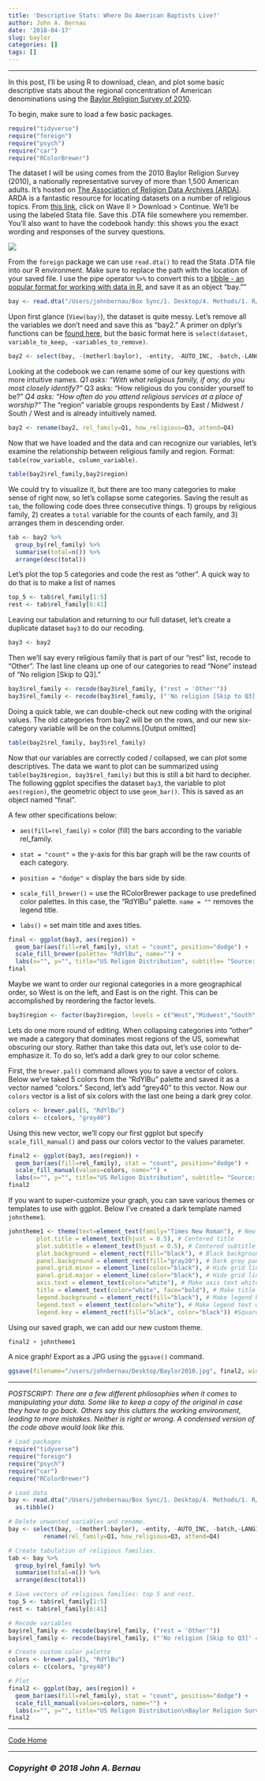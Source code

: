 ```yaml
---
title: 'Descriptive Stats: Where Do American Baptists Live?'
author: John A. Bernau
date: '2018-04-17'
slug: baylor
categories: []
tags: []
---
```


___________________________
  
In this post, I'll be using R to download, clean, and plot some basic descriptive stats about the regional concentration of American denominations using the [Baylor Religion Survey of 2010](https://www.baylor.edu/BaylorReligionSurvey/). 

To begin, make sure to load a few basic packages.
```r
require("tidyverse")
require("foreign")
require("psych")
require("car")
require("RColorBrewer")
```

The dataset I will be using comes from the 2010 Baylor Religion Survey (2010), a nationally representative survey of more than 1,500 American adults. It's hosted on [The Association of Religion Data Archives (ARDA)](http://www.thearda.com/). ARDA is a fantastic resource for locating datasets on a number of religious topics. From [this link](http://www.thearda.com/Archive/NatBaylor.asp), click on Wave II > Download > Continue. We'll be using the labeled Stata file. Save this .DTA file somewhere you remember.  You'll also want to have the codebook handy: this shows you the exact wording and responses of the survey questions. 

[<img src="/code/arda.png" />](http://www.thearda.com/)

From the `foreign` package we can use `read.dta()` to read the Stata .DTA file into our R environment. Make sure to replace the path with the location of your saved file. I use the pipe operator ` %>% ` to convert this to a [tibble - an popular format for working with data in R,](https://cran.r-project.org/web/packages/tibble/vignettes/tibble.html) and save it as an object "bay.""
```r
bay <- read.dta("/Users/johnbernau/Box Sync/1. Desktop/4. Methods/1. R/Baylor Religion 2010/bay3_2010.dta") %>% as.tibble()
```

Upon first glance (`View(bay)`), the dataset is quite messy. Let's remove all the variables we don't need and save this as "bay2." A primer on dplyr's functions can be [found here](https://www.rstudio.com/wp-content/uploads/2015/02/data-wrangling-cheatsheet.pdf), but the basic format here is `select(dataset, variable_to_keep, -variables_to_remove)`.

```r
bay2 <- select(bay, -(motherl:baylor), -entity, -AUTO_INC, -batch,-LANG1)
```
 
Looking at the codebook we can rename some of our key questions with more intuitive names. 
*Q1 asks: "With what religious family, if any, do you most closely identify?"
*Q3 asks: "How religious do you consider yourself to be?"
*Q4 asks: "How often do you attend religious services at a place of worship?"
*The "region" variable groups respondents by East / Midwest / South / West and is already intuitively named. 

```r
bay2 <- rename(bay2, rel_family=Q1, how_religious=Q3, attend=Q4)
```

Now that we have loaded and the data and can recognize our variables, let's examine the relationship between religious family and region. Format: `table(row_variable, column_variable)`.

```r
table(bay2$rel_family,bay2$region)
```

We could try to visualize it, but there are too many categories to make sense of right now, so let's collapse some categories. Saving the result as `tab`, the following code does three consecutive things. 1) groups by religious family, 2) creates a `total` variable for the counts of each family, and 3) arranges them in descending order. 

```r
tab <- bay2 %>% 
  group_by(rel_family) %>% 
  summarise(total=n()) %>% 
  arrange(desc(total)) 
```

Let's plot the top 5 categories and code the rest as "other". A quick way to do that is to make a list of names
```r
top_5 <- tab$rel_family[1:5]
rest <- tab$rel_family[6:41]
```

Leaving our tabulation and returning to our full dataset, let's create a duplicate dataset `bay3` to do our recoding.
```r
bay3 <- bay2
```

Then we'll say every religious family that is part of our "rest" list, recode to "Other". The last line cleans up one of our categories to read "None" instead of "No religion [Skip to Q3]."

```r
bay3$rel_family <- recode(bay3$rel_family, ("rest = 'Other'"))
bay3$rel_family <- recode(bay3$rel_family, ("'No religion [Skip to Q3]' = 'None'"))
```

Doing a quick table, we can double-check out new coding with the original values. The old categories from bay2 will be on the rows, and our new six-category variable will be on the columns.[Output omitted]

```r
table(bay2$rel_family, bay3$rel_family)
```

Now that our variables are correctly coded / collapsed, we can plot some descriptives. The data we want to plot can be summarized using `table(bay3$region, bay3$rel_family)` but this is still a bit hard to decipher. The following ggplot specifies the dataset `bay3`, the variable to plot `aes(region)`, the geometric object to use `geom_bar()`. This is saved as an object named "final".  
  
A few other specifications below:  

* `aes(fill=rel_family)` = color (fill) the bars according to the variable rel_family.  

* `stat = "count"` = the y-axis for this bar graph will be the raw counts of each category.  

* `position = "dodge"` = display the bars side by side.  

* `scale_fill_brewer()` = use the RColorBrewer package to use predefined color palettes. In this case, the "RdYlBu" palette. `name = ""` removes the legend title.

* `labs()` = set main title and axes titles.  



```r
final <- ggplot(bay3, aes(region)) + 
  geom_bar(aes(fill=rel_family), stat = "count", position="dodge") +
  scale_fill_brewer(palette= "RdYlBu", name="") + 
  labs(x="", y="", title="US Religon Distribution", subtitle= "Source: Baylor Religion Survey 2010")
final
```
Maybe we want to order our regional categories in a more geographical order, so West is on the left, and East is on the right. This can be accomplished by reordering the factor levels. 
```r
bay3$region <- factor(bay3$region, levels = c("West","Midwest","South", "East"))
```

Lets do one more round of editing. When collapsing categories into "other" we made a category that dominates most regions of the US, somewhat obscuring our story. Rather than take this data out, let's use color to de-emphasize it. To do so, let's add a dark grey to our color scheme. 

First, the `brewer.pal()` command allows you to save a vector of colors. Below we've taked 5 colors from the "RdYlBu" palette and saved it as a vector named "colors." Second, let's add "grey40" to this vector. Now our `colors` vector is a list of six colors with the last one being a dark grey color. 

```r
colors <- brewer.pal(5, "RdYlBu")
colors <- c(colors, "grey40")
```

Using this new vector, we'll copy our first ggplot but specify `scale_fill_manual()` and pass our colors vector to the values parameter. 
```r
final2 <- ggplot(bay3, aes(region)) + 
  geom_bar(aes(fill=rel_family), stat = "count", position="dodge") +
  scale_fill_manual(values=colors, name="") + 
  labs(x="", y="", title="US Religon Distribution", subtitle= "Source: Baylor Religion Survey 2010")
final2
```

If you want to super-customize your graph, you can save various themes or templates to use with ggplot. Below I've created a dark template named `johntheme1`.

```r
johntheme1 <- theme(text=element_text(family="Times New Roman"), # New font
        plot.title = element_text(hjust = 0.5), # Centered title
        plot.subtitle = element_text(hjust = 0.5), # Centered subtitle
        plot.background = element_rect(fill="black"), # Black background
        panel.background = element_rect(fill="gray20"), # Dark grey panel background
        panel.grid.minor = element_line(color="black"), # Hide grid lines
        panel.grid.major = element_line(color="black"), # Hide grid lines
        axis.text = element_text(color="white"), # Make axis text white
        title = element_text(color="white", face="bold"), # Make title white and bold.
        legend.background = element_rect(fill="black"), # Make legend background black
        legend.text = element_text(color="white"), # Make legend text white
        legend.key = element_rect(fill="black", color="black")) #Squares/borders of legend black
```

Using our saved graph, we can add our new custom theme.

```r
final2 + johntheme1
```

A nice graph! Export as a JPG using the `ggsave()` command. 

```r
ggsave(filename="/users/johnbernau/Desktop/Baylor2010.jpg", final2, width=11.25, height=7, units="in")
```

  
  ______
  
*POSTSCRIPT: There are a few different philosophies when it comes to manipulating your data. Some like to keep a copy of the original in case they have to go back. Others say this clutters the working environment, leading to more mistakes. Neither is right or wrong. A condensed version of the code above would look like this.* 


```r

# Load packages
require("tidyverse")
require("foreign")
require("psych")
require("car")
require("RColorBrewer")

# Load data
bay <- read.dta("/Users/johnbernau/Box Sync/1. Desktop/4. Methods/1. R/Baylor Religion 2010/bay3_2010.dta") %>% 
  as.tibble()

# Delete unwanted variables and rename. 
bay <- select(bay, -(motherl:baylor), -entity, -AUTO_INC, -batch,-LANG1) %>% 
          rename(rel_family=Q1, how_religious=Q3, attend=Q4)

# Create tabulation of religious families.
tab <- bay %>% 
  group_by(rel_family) %>% 
  summarise(total=n()) %>% 
  arrange(desc(total)) 

# Save vectors of religious families: top 5 and rest.
top_5 <- tab$rel_family[1:5]
rest <- tab$rel_family[6:41]

# Recode variables
bay$rel_family <- recode(bay$rel_family, ("rest = 'Other'"))
bay$rel_family <- recode(bay$rel_family, ("'No religion [Skip to Q3]' = 'None'"))

# Create custom color palette
colors <- brewer.pal(5, "RdYlBu")
colors <- c(colors, "grey40")

# Plot
final2 <- ggplot(bay, aes(region)) + 
  geom_bar(aes(fill=rel_family), stat = "count", position="dodge") +
  scale_fill_manual(values=colors, name="") + 
  labs(x="", y="", title="US Religon Distribution\nBaylor Religion Survey 2010")
final2
```


___  
[Code Home](/xcode/)  

___  

### *Copyright &copy; 2018 John A. Bernau*

